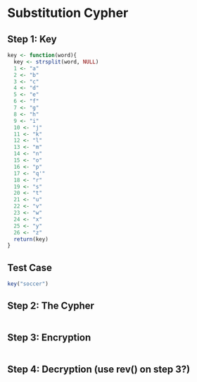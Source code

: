 Substitution Cypher
========================================================

## Step 1: Key
```r
key <- function(word){
  key <- strsplit(word, NULL)
  1 <- "a"
  2 <- "b"
  3 <- "c"
  4 <- "d"
  5 <- "e"
  6 <- "f"
  7 <- "g"
  8 <- "h"
  9 <- "i"
  10 <- "j"
  11 <- "k"
  12 <- "l"
  13 <- "m"
  14 <- "n"
  15 <- "o"
  16 <- "p"
  17 <- "q'"
  18 <- "r"
  19 <- "s"
  20 <- "t"
  21 <- "u"
  22 <- "v"
  23 <- "w"
  24 <- "x"
  25 <- "y"
  26 <- "z"
  return(key)
}
```
## Test Case
```r
key("soccer")
```
## Step 2: The Cypher
```r


```

## Step 3: Encryption
```r


```

## Step 4: Decryption (use rev() on step 3?)
```r


```